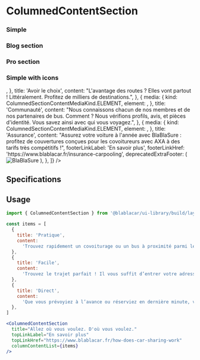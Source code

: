 

<Meta title="Sections|ColumnedContentSection" />

# **ColumnedContentSection**

### Simple

<Preview>
    <ColumnedContentSection
      title="Allez où vous voulez. D'où vous voulez."
      topLinkLabel="En savoir plus"
      topLinkHref="https://www.blablacar.fr/how-does-car-sharing-work"
      columnContentList={[
        {
          title: 'Pratique',
          content:
            'Trouvez rapidement un covoiturage ou un bus à proximité parmi les millions de trajets proposés.',
        },
        {
          title: 'Facile',
          content:
            'Trouvez le trajet parfait ! Il vous suffit d’entrer votre adresse exacte, de choisir le voyage qui vous convient le mieux, et de réserver.',
        },
        {
          title: 'Direct',
          content:
            'Que vous prévoyiez à l’avance ou réserviez en dernière minute, vous trouverez toujours un tarif avantageux.',
        },
      ]}
    />
</Preview>

### Blog section

<Preview>
    <ColumnedContentSection
      title="Allez où vous voulez. D'où vous voulez."
      topLinkLabel="En savoir plus"
      topLinkHref="https://www.blablacar.fr/how-does-car-sharing-work"
      columnContentList={[
        {
          title: 'Mais au fait, c’est quoi l’histoire de l’assurance auto en France ?',
          content:
            'L’assurance auto est bien évidemment obligatoire en France mais cela n’a pas toujours été le cas. Ce n’est qu’à partir de 1930 que naît le premier code des assurances.',
          media: {
            kind: ColumnedSectionContentMediaKind.COVER,
            pictureUrl:
              'https://dxxbxu0f802py.cloudfront.net/wp-content/uploads/2016/12/16144804/carre_savings-300x300.jpg',
            href:
              'https://blog.blablacar.fr/blablalife/blablafamily/bons-plans/assurance/mais-au-fait-c-est-quoi-l-histoire-de-l-assurance-auto-en-france',
          },
          footerLinkLabel: 'En savoir plus',
          footerLinkHref:
            'https://blog.blablacar.fr/blablalife/blablafamily/bons-plans/assurance/mais-au-fait-c-est-quoi-l-histoire-de-l-assurance-auto-en-france',
        },
        {
          title: 'Jeune conducteur ? On vous aide à trouver votre assurance auto !',
          content:
            'Vous avez longtemps covoituré en tant que passager, mais maintenant c’est terminé. Vous avez enfin acheté votre propre voiture et il va falloir assurer ce nouveau véhicule. La galère commence parce que c’est compliqué de trouver une assurance auto abordable quand on est jeune conducteur. Nous sommes tous passé par là.',
          media: {
            kind: ColumnedSectionContentMediaKind.COVER,
            pictureUrl:
              'https://dxxbxu0f802py.cloudfront.net/wp-content/uploads/2018/02/27101220/170703_BlaBlaCar_10712_900x900-300x300.jpg',
            href:
              'https://blog.blablacar.fr/blablalife/blablafamily/bons-plans/assurance/mais-au-fait-c-est-quoi-l-histoire-de-l-assurance-auto-en-france',
          },
          footerLinkLabel: 'En savoir plus',
          footerLinkHref:
            'https://blog.blablacar.fr/blablalife/blablafamily/bons-plans/assurance/mais-au-fait-c-est-quoi-l-histoire-de-l-assurance-auto-en-france',
        },
        {
          title: 'BlaBlaSure, la 1ère assurance auto qui récompense le covoiturage',
          content:
            'La plupart d’entre vous nous connaissent pour le covoiturage si pratique et économique, mais connaissiez-vous notre offre d’assurance auto ? BlaBlaSure, c’est une assurance auto à l’année pas tout à fait comme les autres. Parmi les différences, le bonus covoitureur est un avantage exclusivement pensé pour vous. Mais c’est quoi ce bonus ? On vous explique !',
          media: {
            kind: ColumnedSectionContentMediaKind.COVER,
            pictureUrl:
              'https://dxxbxu0f802py.cloudfront.net/wp-content/uploads/2019/08/29083651/Organic_Gift_2-300x169.png',
            href:
              'https://blog.blablacar.fr/blablalife/blablafamily/bons-plans/assurance/mais-au-fait-c-est-quoi-l-histoire-de-l-assurance-auto-en-france',
          },
          footerLinkLabel: 'En savoir plus',
          footerLinkHref:
            'https://blog.blablacar.fr/blablalife/blablafamily/bons-plans/assurance/mais-au-fait-c-est-quoi-l-histoire-de-l-assurance-auto-en-france',
        },
      ]}
    />
</Preview>

### Pro section

<Preview>
    <ColumnedContentSection
      title="Gain access to more than 20 million travellers across the whole country"
      columnContentList={[
        {
          title: '#1 platform in Russia for passenger auto transport*',
          content: 'Find passengers on any route among more than 20 million of BlaBlaCar travelers.',
          media: {
            kind: ColumnedSectionContentMediaKind.FIT,
            pictureUrl:
              'https://cdn.blablacar.com/kairos/assets/build/images/item_presentation_1-b0786829cd9fdc76581d2ca07d4e9357.svg',
          },
        },
        {
          title: 'An easy-to-use website for managing trips',
          content:
            'Manage your routes and control the filling up of buses from your computer or smartphone.',
          media: {
            kind: ColumnedSectionContentMediaKind.FIT,
            pictureUrl:
              'https://cdn.blablacar.com/kairos/assets/build/images/item_presentation_2-1a58d466645859b86d9bef6e454c7e9b.svg',
          },
        },
        {
          title: 'Personal support from BlaBlaCar PRO',
          content:
            'Your personal manager will help to get the maximum benefit from working with the platform.',
          media: {
            kind: ColumnedSectionContentMediaKind.FIT,
            pictureUrl:
              'https://cdn.blablacar.com/kairos/assets/build/images/item_presentation_3-28b79c781e8f536d800aa31254286333.svg',
          },
        },
      ]}
    />
</Preview>

### Simple with icons

<Preview>
    <ColumnedContentSection
      title="Ce qui va vous plaire"
      columnContentList={[
        {
          media: {
            kind: ColumnedSectionContentMediaKind.ELEMENT,
            element: <DirectionIcon size={90} />,
          },
          title: 'Avoir le choix',
          content:
            "L'avantage des routes ? Elles vont partout ! Littéralement. Profitez de milliers de destinations.",
        },
        {
          media: {
            kind: ColumnedSectionContentMediaKind.ELEMENT,
            element: <IdCardVerifiedIcon size={90} />,
          },
          title: 'Communauté',
          content:
            "Nous connaissons chacun de nos membres et de nos partenaires de bus. Comment ? Nous vérifions profils, avis, et pièces d'identité. Vous savez ainsi avec qui vous voyagez.",
        },
        {
          media: {
            kind: ColumnedSectionContentMediaKind.ELEMENT,
            element: <CheckShieldIcon size={90} />,
          },
          title: 'Assurance',
          content:
            "Assurez votre voiture à l'année avec BlaBlaSure : profitez de couvertures conçues pour les covoitureurs avec AXA à des tarifs très compétitifs !",
          footerLinkLabel: 'En savoir plus',
          footerLinkHref: 'https://www.blablacar.fr/insurance-carpooling',
          deprecatedExtraFooter: (
            <img
              style={{ height: '64px', marginTop: '16px' }}
              src="https://cdn.blablacar.com/kairos/assets/build/images/blablasure_logo-459e4b952a6cc04b72ea0e12f98ec673.svg"
              alt="BlaBlaSure"
            />
          ),
        },
      ]}
    />
</Preview>

## Specifications

## Usage

```jsx
import { ColumnedContentSection } from '@blablacar/ui-library/build/layout/section/columnedContentSection'

const items = [
  {
    title: 'Pratique',
    content:
      'Trouvez rapidement un covoiturage ou un bus à proximité parmi les millions de trajets proposés.',
  },
  {
    title: 'Facile',
    content:
      'Trouvez le trajet parfait ! Il vous suffit d’entrer votre adresse exacte, de choisir le voyage qui vous convient le mieux, et de réserver.',
  },
  {
    title: 'Direct',
    content:
      'Que vous prévoyiez à l’avance ou réserviez en dernière minute, vous trouverez toujours un tarif avantageux.',
  },
]

<ColumnedContentSection
  title="Allez où vous voulez. D'où vous voulez."
  topLinkLabel="En savoir plus"
  topLinkHref="https://www.blablacar.fr/how-does-car-sharing-work"
  columnContentList={items}
/>
```

<Props of={ColumnedContentSection} />
